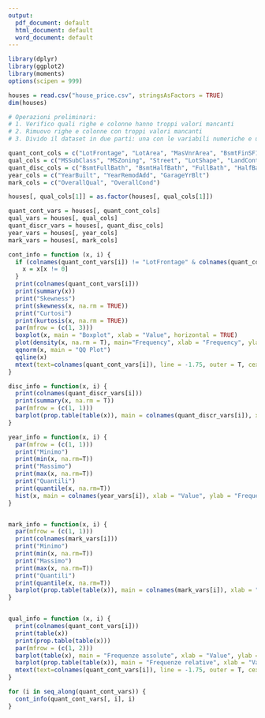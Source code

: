 ```yaml
---
output:
  pdf_document: default
  html_document: default
  word_document: default
---
```

```r
library(dplyr)
library(ggplot2)
library(moments)
options(scipen = 999)
```

```r
houses = read.csv("house_price.csv", stringsAsFactors = TRUE)
dim(houses)
```

```r
# Operazioni preliminari:
# 1. Verifico quali righe e colonne hanno troppi valori mancanti
# 2. Rimuovo righe e colonne con troppi valori mancanti
# 3. Divido il dataset in due parti: una con le variabili numeriche e una con le variabili categoriche

quant_cont_cols = c("LotFrontage", "LotArea", "MasVnrArea", "BsmtFinSF1", "BsmtFinSF2", "BsmtUnfSF", "TotalBsmtSF", "X1stFlrSF", "X2ndFlrSF", "LowQualFinSF", "GrLivArea", "GarageArea", "WoodDeckSF", "OpenPorchSF", "EnclosedPorch", "X3SsnPorch", "ScreenPorch")
qual_cols = c("MSSubClass", "MSZoning", "Street", "LotShape", "LandContour", "Utilities", "LotConfig", "LandSlope", "Neighborhood", "Condition1", "Condition2", "BldgType", "HouseStyle", "RoofStyle", "RoofMatl", "Exterior1st", "Exterior2nd", "MasVnrType", "ExterQual", "ExterCond", "Foundation", "BsmtQual", "BsmtCond", "BsmtExposure", "BsmtFinType1", "BsmtFinType2", "Heating", "HeatingQC", "CentralAir", "Electrical", "KitchenQual", "Functional", "FireplaceQu", "GarageType", "GarageFinish", "GarageQual", "GarageCond", "PavedDrive", "SaleType", "SaleCondition")
quant_disc_cols = c("BsmtFullBath", "BsmtHalfBath", "FullBath", "HalfBath", "BedroomAbvGr", "KitchenAbvGr", "TotRmsAbvGrd", "Fireplaces", "GarageCars")
year_cols = c("YearBuilt", "YearRemodAdd", "GarageYrBlt")
mark_cols = c("OverallQual", "OverallCond")

houses[, qual_cols[1]] = as.factor(houses[, qual_cols[1]])

quant_cont_vars = houses[, quant_cont_cols]
qual_vars = houses[, qual_cols]
quant_discr_vars = houses[, quant_disc_cols]
year_vars = houses[, year_cols]
mark_vars = houses[, mark_cols]
```


```r
cont_info = function (x, i) {
  if (colnames(quant_cont_vars[i]) != "LotFrontage" & colnames(quant_cont_vars[i]) != "LotArea") {
    x = x[x != 0]
  }
  print(colnames(quant_cont_vars[i]))
  print(summary(x))
  print("Skewness")
  print(skewness(x, na.rm = TRUE))
  print("Curtosi")
  print(kurtosis(x, na.rm = TRUE))
  par(mfrow = (c(1, 3)))
  boxplot(x, main = "Boxplot", xlab = "Value", horizontal = TRUE)
  plot(density(x, na.rm = T), main="Frequency", xlab = "Frequency", ylab = "Frequency")
  qqnorm(x, main = "QQ Plot")
  qqline(x)
  mtext(text=colnames(quant_cont_vars[i]), line = -1.75, outer = T, cex = 1.5)
}

disc_info = function(x, i) {
  print(colnames(quant_discr_vars[i]))
  print(summary(x, na.rm = T))
  par(mfrow = (c(1, 1)))
  barplot(prop.table(table(x)), main = colnames(quant_discr_vars[i]), xlab = "Value", ylab = "Frequency")
}

year_info = function(x, i) {
  par(mfrow = (c(1, 1)))
  print("Minimo")
  print(min(x, na.rm=T))
  print("Massimo")
  print(max(x, na.rm=T))
  print("Quantili")
  print(quantile(x, na.rm=T))
  hist(x, main = colnames(year_vars[i]), xlab = "Value", ylab = "Frequency")
}


mark_info = function(x, i) {
  par(mfrow = (c(1, 1)))
  print(colnames(mark_vars[i]))
  print("Minimo")
  print(min(x, na.rm=T))
  print("Massimo")
  print(max(x, na.rm=T))
  print("Quantili")
  print(quantile(x, na.rm=T))
  barplot(prop.table(table(x)), main = colnames(mark_vars[i]), xlab = "Value", ylab = "Frequency")
}


qual_info = function (x, i) {
  print(colnames(quant_cont_vars[i]))
  print(table(x))
  print(prop.table(table(x)))
  par(mfrow = (c(1, 2)))
  barplot(table(x), main = "Frequenze assolute", xlab = "Value", ylab = "Frequenze")
  barplot(prop.table(table(x)), main = "Frequenze relative", xlab = "Value", ylab = "Frequenze")
  mtext(text=colnames(quant_cont_vars[i]), line = -1.75, outer = T, cex = 1.5)
}
```

```r
for (i in seq_along(quant_cont_vars)) {
  cont_info(quant_cont_vars[, i], i)
}
```
